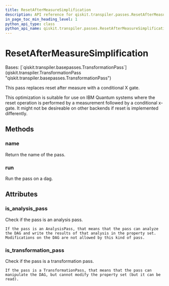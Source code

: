 ```yaml
---
title: ResetAfterMeasureSimplification
description: API reference for qiskit.transpiler.passes.ResetAfterMeasureSimplification
in_page_toc_min_heading_level: 1
python_api_type: class
python_api_name: qiskit.transpiler.passes.ResetAfterMeasureSimplification
---
```


# ResetAfterMeasureSimplification

<Class id="qiskit.transpiler.passes.ResetAfterMeasureSimplification" github="https://github.com/qiskit/qiskit/tree/stable/0.22/qiskit/transpiler/passes/optimization/reset_after_measure_simplification.py" signature="ResetAfterMeasureSimplification(*args, **kwargs)">
  Bases: [`qiskit.transpiler.basepasses.TransformationPass`](qiskit.transpiler.TransformationPass "qiskit.transpiler.basepasses.TransformationPass")

  This pass replaces reset after measure with a conditional X gate.

  This optimization is suitable for use on IBM Quantum systems where the reset operation is performed by a measurement followed by a conditional x-gate. It might not be desireable on other backends if reset is implemented differently.

  ## Methods

  ### name

  <Function id="qiskit.transpiler.passes.ResetAfterMeasureSimplification.name" signature="ResetAfterMeasureSimplification.name()">
    Return the name of the pass.
  </Function>

  ### run

  <Function id="qiskit.transpiler.passes.ResetAfterMeasureSimplification.run" signature="ResetAfterMeasureSimplification.run(dag)">
    Run the pass on a dag.
  </Function>

  ## Attributes

  ### is\_analysis\_pass

  <Attribute id="qiskit.transpiler.passes.ResetAfterMeasureSimplification.is_analysis_pass" name="is_analysis_pass">
    Check if the pass is an analysis pass.

    If the pass is an AnalysisPass, that means that the pass can analyze the DAG and write the results of that analysis in the property set. Modifications on the DAG are not allowed by this kind of pass.
  </Attribute>

  ### is\_transformation\_pass

  <Attribute id="qiskit.transpiler.passes.ResetAfterMeasureSimplification.is_transformation_pass" name="is_transformation_pass">
    Check if the pass is a transformation pass.

    If the pass is a TransformationPass, that means that the pass can manipulate the DAG, but cannot modify the property set (but it can be read).
  </Attribute>
</Class>

